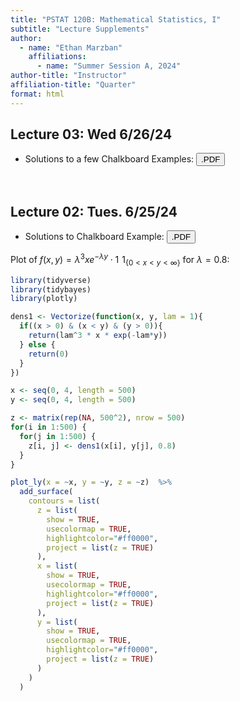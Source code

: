 ```yaml
---
title: "PSTAT 120B: Mathematical Statistics, I"
subtitle: "Lecture Supplements"
author:
  - name: "Ethan Marzban"
    affiliations:
      - name: "Summer Session A, 2024"
author-title: "Instructor"
affiliation-title: "Quarter"
format: html
---
```


## Lecture 03: Wed 6/26/24


-   Solutions to a few Chalkboard Examples: <a href="../../Files/LecSolns/Lec03_Solns.pdf" target="_blank"><button type="button" class="btn btn-info">.PDF</button></a>

\

## Lecture 02: Tues. 6/25/24


-   Solutions to Chalkboard Example: <a href="../../Files/LecSolns/Lec02_Solns.pdf" target="_blank"><button type="button" class="btn btn-info">.PDF</button></a>

Plot of $f(x, y) = \lambda^3 x e^{-\lambda y} \cdot 1 \! \! \! \! 1_{\{0 < x < y < \infty\}}$ for $\lambda = 0.8$:

```r
library(tidyverse)
library(tidybayes)
library(plotly)

dens1 <- Vectorize(function(x, y, lam = 1){
  if((x > 0) & (x < y) & (y > 0)){
    return(lam^3 * x * exp(-lam*y))
  } else {
    return(0)
  }
})

x <- seq(0, 4, length = 500)
y <- seq(0, 4, length = 500)

z <- matrix(rep(NA, 500^2), nrow = 500)
for(i in 1:500) {
  for(j in 1:500) {
    z[i, j] <- dens1(x[i], y[j], 0.8)
  }
}

plot_ly(x = ~x, y = ~y, z = ~z)  %>%
  add_surface(
    contours = list(
      z = list(
        show = TRUE,
        usecolormap = TRUE,
        highlightcolor="#ff0000",
        project = list(z = TRUE)
      ),
      x = list(
        show = TRUE,
        usecolormap = TRUE,
        highlightcolor="#ff0000",
        project = list(z = TRUE)
      ),
      y = list(
        show = TRUE,
        usecolormap = TRUE,
        highlightcolor="#ff0000",
        project = list(z = TRUE)
      )
    )
  ) 
```
